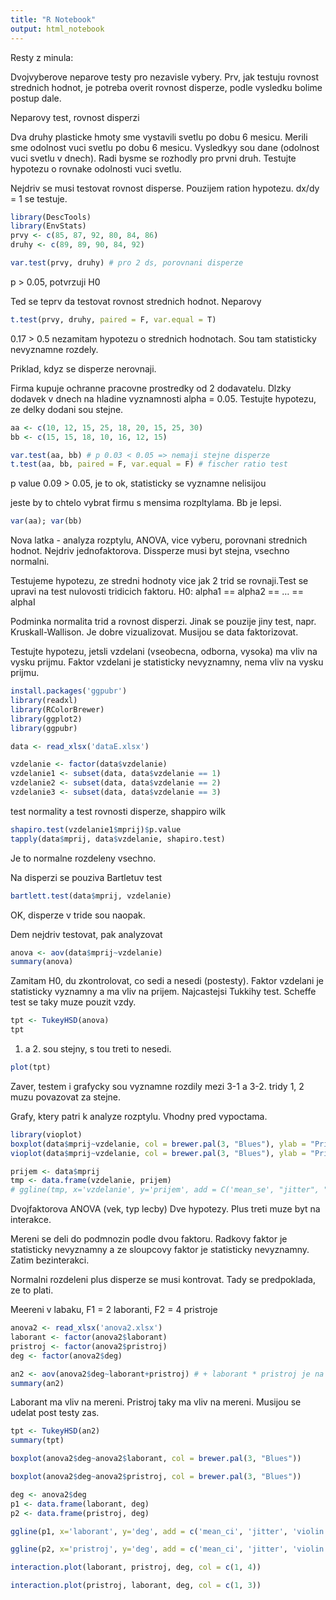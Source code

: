```yaml
---
title: "R Notebook"
output: html_notebook
---
```


Resty z minula:

Dvojvyberove neparove testy pro nezavisle vybery.
Prv, jak testuju rovnost strednich hodnot, je potreba overit rovnost disperze, podle vysledku bolime postup dale.

Neparovy test, rovnost disperzi

Dva druhy plasticke hmoty sme vystavili svetlu po dobu 6 mesicu. Merili sme odolnost vuci svetlu po dobu 6 mesicu.
Vysledkyy sou dane (odolnost vuci svetlu v dnech). Radi bysme se rozhodly pro prvni druh. Testujte hypotezu
o rovnake odolnosti vuci svetlu.

Nejdriv se musi testovat rovnost disperse. Pouzijem ration hypotezu.
dx/dy = 1 se testuje.
```r
library(DescTools)
library(EnvStats)
prvy <- c(85, 87, 92, 80, 84, 86)
druhy <- c(89, 89, 90, 84, 92)

var.test(prvy, druhy) # pro 2 ds, porovnani disperze
```
p > 0.05, potvrzuji H0

Ted se teprv da testovat rovnost strednich hodnot. Neparovy

```r
t.test(prvy, druhy, paired = F, var.equal = T)
```
0.17 > 0.5 nezamitam hypotezu o strednich hodnotach. Sou tam statisticky nevyznamne rozdely.

Priklad, kdyz se disperze nerovnaji.

Firma kupuje ochranne pracovne prostredky od 2 dodavatelu. Dlzky dodavek v dnech na hladine vyznamnosti alpha = 0.05.
Testujte hypotezu, ze delky dodani sou stejne.
```r
aa <- c(10, 12, 15, 25, 18, 20, 15, 25, 30)
bb <- c(15, 15, 18, 10, 16, 12, 15)

var.test(aa, bb) # p 0.03 < 0.05 => nemaji stejne disperze
t.test(aa, bb, paired = F, var.equal = F) # fischer ratio test
```
p value 0.09 > 0.05, je to ok, statisticky se vyznamne nelisijou

jeste by to chtelo vybrat firmu s mensima rozpltylama. Bb je lepsi.
```r
var(aa); var(bb)
```

Nova latka - analyza rozptylu, ANOVA, vice vyberu, porovnani strednich hodnot.
Nejdriv jednofaktorova. Dissperze musi byt stejna, vsechno normalni.

Testujeme hypotezu, ze stredni hodnoty vice jak 2 trid se rovnaji.Test se upravi na test nulovosti tridicich faktoru.
H0: alpha1 == alpha2 == ... == alphaI

Podminka normalita trid a rovnost disperzi. Jinak se pouzije jiny test, napr. Kruskall-Wallison. Je dobre vizualizovat.
Musijou se data faktorizovat.

Testujte hypotezu, jetsli vzdelani (vseobecna, odborna, vysoka) ma vliv na vysku prijmu. Faktor vzdelani je
statisticky nevyznamny, nema vliv na vysku prijmu.

```r
install.packages('ggpubr')
library(readxl)
library(RColorBrewer)
library(ggplot2)
library(ggpubr)

data <- read_xlsx('dataE.xlsx')

vzdelanie <- factor(data$vzdelanie)
vzdelanie1 <- subset(data, data$vzdelanie == 1)
vzdelanie2 <- subset(data, data$vzdelanie == 2)
vzdelanie3 <- subset(data, data$vzdelanie == 3)
```
test normality a test rovnosti disperze, shappiro wilk
```r
shapiro.test(vzdelanie1$mprij)$p.value
tapply(data$mprij, data$vzdelanie, shapiro.test)
```
Je to normalne rozdeleny vsechno.

Na disperzi se pouziva Bartletuv test

```r
bartlett.test(data$mprij, vzdelanie)
```
OK, disperze v tride sou naopak.

Dem nejdriv testovat, pak analyzovat
```r
anova <- aov(data$mprij~vzdelanie)
summary(anova)
```
Zamitam H0, du zkontrolovat, co sedi a nesedi (postesty). Faktor vzdelani je statisticky vyznamny a ma vliv na prijem.
Najcastejsi Tukkihy test. Scheffe test se taky muze pouzit vzdy.
```r
tpt <- TukeyHSD(anova)
tpt
```
1. a 2. sou stejny, s tou treti to nesedi.

```r
plot(tpt)
```
Zaver, testem i grafycky  sou vyznamne rozdily mezi 3-1 a 3-2. tridy 1, 2 muzu povazovat za stejne.


Grafy, ktery patri k analyze rozptylu. Vhodny pred vypoctama.
```r
library(vioplot)
boxplot(data$mprij~vzdelanie, col = brewer.pal(3, "Blues"), ylab = "Prijem", main = "Prijem vzhladom na vzdelanie")
vioplot(data$mprij~vzdelanie, col = brewer.pal(3, "Blues"), ylab = "Prijem", main = "Prijem vzhladom na vzdelanie")
```
```r
prijem <- data$mprij
tmp <- data.frame(vzdelanie, prijem)
# ggline(tmp, x='vzdelanie', y='prijem', add = C('mean_se', "jitter", "violinplot"))
```
Dvojfaktorova ANOVA (vek, typ lecby)
Dve hypotezy. Plus treti muze byt na interakce.

Mereni se deli do podmnozin podle dvou faktoru. Radkovy faktor je statisticky nevyznamny a ze sloupcovy faktor
je statisticky nevyznamny. Zatim bezinterakci.

Normalni rozdeleni plus disperze se musi kontrovat. Tady se predpoklada, ze to plati.

Meereni v labaku, F1 = 2 laboranti, F2 = 4 pristroje
```r
anova2 <- read_xlsx('anova2.xlsx')
laborant <- factor(anova2$laborant)
pristroj <- factor(anova2$pristroj)
deg <- factor(anova2$deg)

an2 <- aov(anova2$deg~laborant+pristroj) # + laborant * pristroj je na interakce
summary(an2)
```
Laborant ma vliv na mereni. Pristroj taky ma vliv na mereni.
Musijou se udelat post testy zas.
```r
tpt <- TukeyHSD(an2)
summary(tpt)
```
```r
boxplot(anova2$deg~anova2$laborant, col = brewer.pal(3, "Blues"))
```

```r
boxplot(anova2$deg~anova2$pristroj, col = brewer.pal(3, "Blues"))
```
```r
deg <- anova2$deg
p1 <- data.frame(laborant, deg)
p2 <- data.frame(pristroj, deg)

```
```r
ggline(p1, x='laborant', y='deg', add = c('mean_ci', 'jitter', 'violin'))
```
```r
ggline(p2, x='pristroj', y='deg', add = c('mean_ci', 'jitter', 'violin'))

```
```r
interaction.plot(laborant, pristroj, deg, col = c(1, 4))
```
```r
interaction.plot(pristroj, laborant, deg, col = c(1, 3))
```


